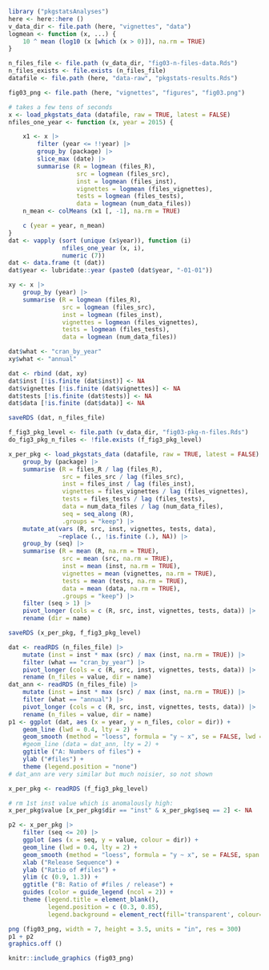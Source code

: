 
```r
library ("pkgstatsAnalyses")
here <- here::here ()
v_data_dir <- file.path (here, "vignettes", "data")
logmean <- function (x, ...) {
    10 ^ mean (log10 (x [which (x > 0)]), na.rm = TRUE)
}

n_files_file <- file.path (v_data_dir, "fig03-n-files-data.Rds")
n_files_exists <- file.exists (n_files_file)
datafile <- file.path (here, "data-raw", "pkgstats-results.Rds")

fig03_png <- file.path (here, "vignettes", "figures", "fig03.png")
```

```r
# takes a few tens of seconds
x <- load_pkgstats_data (datafile, raw = TRUE, latest = FALSE)
nfiles_one_year <- function (x, year = 2015) {

    x1 <- x |>
        filter (year <= !!year) |>
        group_by (package) |>
        slice_max (date) |>
        summarise (R = logmean (files_R),
                   src = logmean (files_src),
                   inst = logmean (files_inst),
                   vignettes = logmean (files_vignettes),
                   tests = logmean (files_tests),
                   data = logmean (num_data_files))
    n_mean <- colMeans (x1 [, -1], na.rm = TRUE)

    c (year = year, n_mean)
}
dat <- vapply (sort (unique (x$year)), function (i)
               nfiles_one_year (x, i),
               numeric (7))
dat <- data.frame (t (dat))
dat$year <- lubridate::year (paste0 (dat$year, "-01-01"))

xy <- x |>
    group_by (year) |>
    summarise (R = logmean (files_R),
               src = logmean (files_src),
               inst = logmean (files_inst),
               vignettes = logmean (files_vignettes),
               tests = logmean (files_tests),
               data = logmean (num_data_files))

dat$what <- "cran_by_year"
xy$what <- "annual"

dat <- rbind (dat, xy)
dat$inst [!is.finite (dat$inst)] <- NA
dat$vignettes [!is.finite (dat$vignettes)] <- NA
dat$tests [!is.finite (dat$tests)] <- NA
dat$data [!is.finite (dat$data)] <- NA

saveRDS (dat, n_files_file)
```

```r
f_fig3_pkg_level <- file.path (v_data_dir, "fig03-pkg-n-files.Rds")
do_fig3_pkg_n_files <- !file.exists (f_fig3_pkg_level)
```

```r
x_per_pkg <- load_pkgstats_data (datafile, raw = TRUE, latest = FALSE) |>
    group_by (package) |>
    summarise (R = files_R / lag (files_R),
               src = files_src / lag (files_src),
               inst = files_inst / lag (files_inst),
               vignettes = files_vignettes / lag (files_vignettes),
               tests = files_tests / lag (files_tests),
               data = num_data_files / lag (num_data_files),
               seq = seq_along (R),
               .groups = "keep") |>
    mutate_at(vars (R, src, inst, vignettes, tests, data),
              ~replace (., !is.finite (.), NA)) |>
    group_by (seq) |>
    summarise (R = mean (R, na.rm = TRUE),
               src = mean (src, na.rm = TRUE),
               inst = mean (inst, na.rm = TRUE),
               vignettes = mean (vignettes, na.rm = TRUE),
               tests = mean (tests, na.rm = TRUE),
               data = mean (data, na.rm = TRUE),
               .groups = "keep") |>
    filter (seq > 1) |>
    pivot_longer (cols = c (R, src, inst, vignettes, tests, data)) |>
    rename (dir = name)

saveRDS (x_per_pkg, f_fig3_pkg_level)
```


```r
dat <- readRDS (n_files_file) |>
    mutate (inst = inst * max (src) / max (inst, na.rm = TRUE)) |>
    filter (what == "cran_by_year") |>
    pivot_longer (cols = c (R, src, inst, vignettes, tests, data)) |>
    rename (n_files = value, dir = name)
dat_ann <- readRDS (n_files_file) |>
    mutate (inst = inst * max (src) / max (inst, na.rm = TRUE)) |>
    filter (what == "annual") |>
    pivot_longer (cols = c (R, src, inst, vignettes, tests, data)) |>
    rename (n_files = value, dir = name)
p1 <- ggplot (dat, aes (x = year, y = n_files, color = dir)) +
    geom_line (lwd = 0.4, lty = 2) +
    geom_smooth (method = "loess", formula = "y ~ x", se = FALSE, lwd = 0.5) +
    #geom_line (data = dat_ann, lty = 2) +
    ggtitle ("A: Numbers of files") +
    ylab ("#files") +
    theme (legend.position = "none")
# dat_ann are very similar but much noisier, so not shown
```

```r
x_per_pkg <- readRDS (f_fig3_pkg_level)

# rm 1st inst value which is anomalously high:
x_per_pkg$value [x_per_pkg$dir == "inst" & x_per_pkg$seq == 2] <- NA

p2 <- x_per_pkg |>
    filter (seq <= 20) |>
    ggplot (aes (x = seq, y = value, colour = dir)) +
    geom_line (lwd = 0.4, lty = 2) +
    geom_smooth (method = "loess", formula = "y ~ x", se = FALSE, span = 0.7, lwd = 0.5) +
    xlab ("Release Sequence") +
    ylab ("Ratio of #files") + 
    ylim (c (0.9, 1.3)) +
    ggtitle ("B: Ratio of #files / release") +
    guides (color = guide_legend (ncol = 2)) +
    theme (legend.title = element_blank(),
           legend.position = c (0.3, 0.85),
           legend.background = element_rect(fill='transparent', colour='transparent'))
```

```r
png (fig03_png, width = 7, height = 3.5, units = "in", res = 300)
p1 + p2
graphics.off ()
```


```r
knitr::include_graphics (fig03_png)
```
